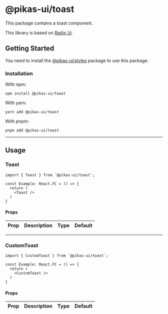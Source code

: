 

<NextSeo title="Toast" />

# @pikas-ui/toast

This package contains a toast component.

This library is based on [Radix Ui](https://www.radix-ui.com/).

## Getting Started

You need to install the <a href={stylesLink}>@pikas-ui/styles</a> package to use this package.

### Installation

With npm:

```
npm install @pikas-ui/toast
```

With yarn:

```
yarn add @pikas-ui/toast
```

With pnpm:

```
pnpm add @pikas-ui/toast
```

---

## Usage

### Toast

<ToastExample />

```tsx
import { Toast } from `@pikas-ui/toast`;

const Example: React.FC = () => {
  return (
    <Toast />
  )
}
```

#### Props

| Prop | Description | Type | Default |
| :--- | :---------- | :--- | :------ |

---

### CustomToast

<CustomToastExample />

```tsx
import { CustomToast } from `@pikas-ui/toast`;

const Example: React.FC = () => {
  return (
    <CustomToast />
  )
}
```

#### Props

| Prop | Description | Type | Default |
| :--- | :---------- | :--- | :------ |
